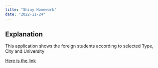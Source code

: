 ```yaml
---
title: "Shiny Homework"
date: "2022-11-24"
---
```


## Explanation

This application shows the foreign students according to selected Type, City and University

[Here is the link](https://nihanck.shinyapps.io/Shiny/)
